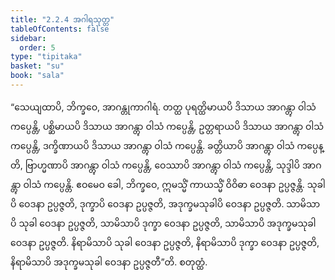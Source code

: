 ```yaml
---
title: "2.2.4 အဂါရသုတ္တ"
tableOfContents: false
sidebar:
  order: 5
type: "tipitaka"
basket: "su"
book: "sala"
---
```



<DynamicBreadcrumb />

<Division number="262" book="sala">

<Paragraph number="1162" book="sala">
“သေယျထာပိ, ဘိက္ခဝေ, အာဂန္တုကာဂါရံ. တတ္ထ ပုရတ္ထိမာယပိ ဒိသာယ အာဂန္တွာ ဝါသံ ကပ္ပေန္တိ, ပစ္ဆိမာယပိ ဒိသာယ အာဂန္တွာ ဝါသံ ကပ္ပေန္တိ, ဥတ္တရာယပိ ဒိသာယ အာဂန္တွာ ဝါသံ ကပ္ပေန္တိ, ဒက္ခိဏာယပိ ဒိသာယ အာဂန္တွာ ဝါသံ ကပ္ပေန္တိ. ခတ္တိယာပိ အာဂန္တွာ ဝါသံ ကပ္ပေန္တိ, ဗြာဟ္မဏာပိ အာဂန္တွာ ဝါသံ ကပ္ပေန္တိ, ဝေဿာပိ အာဂန္တွာ ဝါသံ ကပ္ပေန္တိ, သုဒ္ဒါပိ အာဂန္တွာ ဝါသံ ကပ္ပေန္တိ. ဧဝမေဝ ခေါ, ဘိက္ခဝေ, ဣမသ္မိံ ကာယသ္မိံ ဝိဝိဓာ ဝေဒနာ ဥပ္ပဇ္ဇန္တိ. သုခါပိ ဝေဒနာ ဥပ္ပဇ္ဇတိ, ဒုက္ခာပိ ဝေဒနာ ဥပ္ပဇ္ဇတိ, အဒုက္ခမသုခါပိ ဝေဒနာ ဥပ္ပဇ္ဇတိ. သာမိသာပိ သုခါ ဝေဒနာ ဥပ္ပဇ္ဇတိ, သာမိသာပိ ဒုက္ခာ ဝေဒနာ ဥပ္ပဇ္ဇတိ, သာမိသာပိ အဒုက္ခမသုခါ ဝေဒနာ ဥပ္ပဇ္ဇတိ. နိရာမိသာပိ သုခါ ဝေဒနာ ဥပ္ပဇ္ဇတိ, နိရာမိသာပိ ဒုက္ခာ ဝေဒနာ ဥပ္ပဇ္ဇတိ, နိရာမိသာပိ အဒုက္ခမသုခါ ဝေဒနာ ဥပ္ပဇ္ဇတီ”တိ.

</Paragraph>
</Division>

<Paragraph number="1163" type="center" book="sala">
စတုတ္ထံ.
</Paragraph>